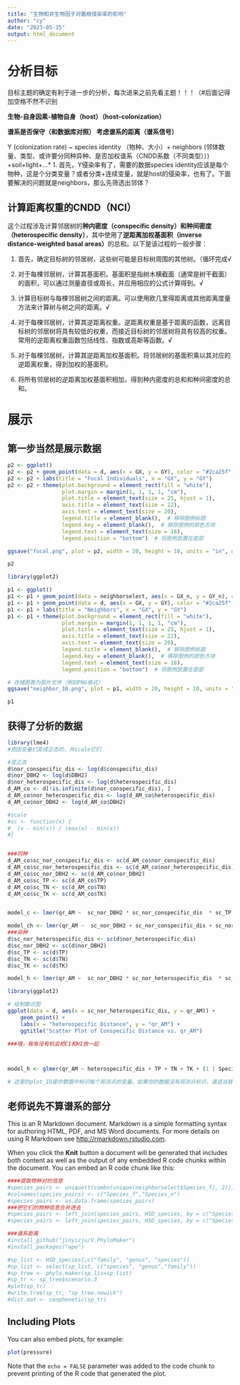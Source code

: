 ```yaml
---
title: "生物和非生物因子对菌根侵染率的影响"
author: "cy"
date: "2023-05-15"
output: html_document
---
```

# 分析目标
目标主题的确定有利于进一步的分析，每次进来之前先看主题！！！（#后面记得加空格不然不识别

**生物-自身因素-植物自身（host）（host-colonization）**

**谱系是否保守（和数据库对照） 考虑谱系的距离（谱系信号）**

Y (colonization rate) ~ species identity （物种、大小）+ neighbors (邻体数量、类型、或许要分同种异种、是否加权谱系（CNDD系数（不同类型））) +soil+light+…*
 1. 首先，Y侵染率有了，需要的数据species identity应该是每个物种，这是个分类变量？或者分类+连续变量，就是host的侵染率，也有了。下面要解决的问题就是neighbors，那么先筛选出邻体？
 
## 计算距离权重的CNDD（NCI）
这个过程涉及计算邻居树的**种内密度（conspecific density）和种间密度（heterospecific density）**，其中使用了**逆距离加权基面积（inverse distance-weighted basal areas）**的总和。以下是该过程的一般步骤：

1. 首先，确定目标树的邻居树，这些树可能是目标树周围的其他树。（循环完成√

2. 对于每棵邻居树，计算其基面积。基面积是指树木横截面（通常是树干截面）的面积，可以通过测量直径或周长，并应用相应的公式计算得到。√

3. 计算目标树与每棵邻居树之间的距离。可以使用欧几里得距离或其他距离度量方法来计算树与树之间的距离。√

4. 对于每棵邻居树，计算其逆距离权重。逆距离权重是基于距离的函数，远离目标树的邻居树将具有较低的权重，而接近目标树的邻居树将具有较高的权重。常用的逆距离权重函数包括线性、指数或高斯等函数。√

5. 对于每棵邻居树，计算其逆距离加权基面积。将邻居树的基面积乘以其对应的逆距离权重，得到加权的基面积。

6. 将所有邻居树的逆距离加权基面积相加，得到种内密度的总和和种间密度的总和。


# 展示
## 第一步当然是展示数据

```r
p2 <- ggplot()
p2 <- p2 + geom_point(data = d, aes(x = GX, y = GY), color = "#2ca25f", size = 0.8)
p2 <- p2 + labs(title = "Focal Individuals", x = "GX", y = "GY")
p2 <- p2 + theme(plot.background = element_rect(fill = "white"),
                 plot.margin = margin(1, 1, 1, 1, "cm"),
                 plot.title = element_text(size = 25, hjust = 1),
                 axis.title = element_text(size = 22),
                 axis.text = element_text(size = 20),
                 legend.title = element_blank(),  # 移除图例标题
                 legend.key = element_blank(),  # 移除图例的颜色方块
                 legend.text = element_text(size = 18),
                 legend.position = "bottom")  # 将图例放置在底部

ggsave("focal.png", plot = p2, width = 20, height = 10, units = "in", dpi = 300)

p2
```

```r

library(ggplot2)

p1 <- ggplot()
p1 <- p1 + geom_point(data = neighborselect, aes(x = GX_n, y = GY_n), color = "#99d8c9", size = 0.5)
p1 <- p1 + geom_point(data = d, aes(x = GX, y = GY), color = "#2ca25f", size = 0.8)
p1 <- p1 + labs(title = "Neighbors", x = "GX", y = "GY")
p1 <- p1 + theme(plot.background = element_rect(fill = "white"),
                 plot.margin = margin(1, 1, 1, 1, "cm"),
                 plot.title = element_text(size = 25, hjust = 1),
                 axis.title = element_text(size = 22),
                 axis.text = element_text(size = 20),
                 legend.title = element_blank(),  # 移除图例标题
                 legend.key = element_blank(),  # 移除图例的颜色方块
                 legend.text = element_text(size = 18),
                 legend.position = "bottom")  # 将图例放置在底部

# 存储图表为图片文件（例如PNG格式）
ggsave("neighbor_10.png", plot = p1, width = 20, height = 10, units = "in", dpi = 300)

p1
```


## 获得了分析的数据
```r
library(lme4)
#把因变量们变成正态的，并scale它们

#变正态
d$nor_conspecific_dis <- log(d$conspecific_dis)
d$nor_DBH2 <- log(d$DBH2)
d$nor_heterospecific_dis <- log(d$heterospecific_dis)
d_AM_co <- d[!is.infinite(d$nor_conspecific_dis), ]
d_AM_co$nor_heterospecific_dis <- log(d_AM_co$heterospecific_dis)
d_AM_co$nor_DBH2 <- log(d_AM_co$DBH2)

#scale
#sc <- function(x) {
#  (x - min(x)) / (max(x) - min(x))
#}


###同种
d_AM_co$sc_nor_conspecific_dis <- sc(d_AM_co$nor_conspecific_dis)
d_AM_co$sc_nor_heterospecific_dis <- sc(d_AM_co$nor_heterospecific_dis)
d_AM_co$sc_nor_DBH2 <- sc(d_AM_co$nor_DBH2)
d_AM_co$sc_TP <- sc(d_AM_co$TP)
d_AM_co$sc_TN <- sc(d_AM_co$TN)
d_AM_co$sc_TK <- sc(d_AM_co$TK)


model_c <- lmer(qr_AM ~  sc_nor_DBH2 * sc_nor_conspecific_dis  * sc_TP * sc_TN * sc_TK + (1 | Species.x.x), data = d_AM_co)

model_ch <- lmer(qr_AM ~  sc_nor_DBH2 + sc_nor_conspecific_dis + sc_nor_heterospecific_dis + sc_TP + sc_TN + sc_TK + (1 | Species.x.x), data = d_AM_co)
###异种
d$sc_nor_heterospecific_dis <- sc(d$nor_heterospecific_dis)
d$sc_nor_DBH2 <- sc(d$nor_DBH2)
d$sc_TP <- sc(d$TP)
d$sc_TN <- sc(d$TN)
d$sc_TK <- sc(d$TK)

model_h <- lmer(qr_AM ~  sc_nor_DBH2 * sc_nor_heterospecific_dis  * sc_TP * sc_TN * sc_TK + (1 | Species.x.x), data = d)

library(ggplot2)

# 绘制散点图
ggplot(data = d, aes(x = sc_nor_heterospecific_dis, y = qr_AM)) +
    geom_point() +
    labs(x = "heterospecific Distance", y = "qr_AM") +
    ggtitle("Scatter Plot of Conspecific Distance vs. qr_AM")

###哦，我有没有机会把CI和HI放一起



model_h <- glmer(qr_AM ~ heterospecific_dis + TP + TN + TK + (1 | Species.x.x), data = d, family = binomial)

# 这里的plot_ID是你数据中标识每个观测点的变量。如果你的数据没有观测点标识，请适当替换为其他标识符。


```


## 老师说先不算谱系的部分

This is an R Markdown document. Markdown is a simple formatting syntax for authoring HTML, PDF, and MS Word documents. For more details on using R Markdown see <http://rmarkdown.rstudio.com>.

When you click the **Knit** button a document will be generated that includes both content as well as the output of any embedded R code chunks within the document. You can embed an R code chunk like this:

```r
####提取物种对的信息
#species_pairs <- unique(t(combn(unique(neighborselect$Species_f), 2)))
#colnames(species_pairs) <- c("Species_f","Species_n")
#species_pairs <- as.data.frame(species_pairs)
###把它们的物种信息合并进去
#species_pairs <- left_join(species_pairs, HSD_species, by = c("Species_f" = "Species"))
#species_pairs <- left_join(species_pairs, HSD_species, by = c("Species_n" = "Species"))

###谱系距离
#install_github("jinyizju/V.PhyloMaker")
#install_packages("ape")

#sp_list <- HSD_species[,c("family", "genus", "species")]
#sp_list <- select(sp_list, c("species", "genus","family"))
#sp_tree <- phylo.maker(sp.lis=sp_list)
#sp_tr <- sp_tree$scenario.3
#plot(sp_tr)
#write.tree(sp_tr, "sp_tree.newick")
#dist.mat <- conphenetic(sp_tr)
```

## Including Plots

You can also embed plots, for example:

```r
plot(pressure)
```

Note that the `echo = FALSE` parameter was added to the code chunk to prevent printing of the R code that generated the plot.
